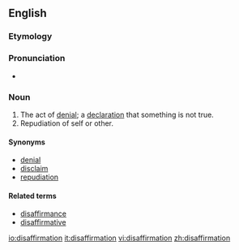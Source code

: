 ==English==

===Etymology===

{{suffix|disaffirm|ation|lang=en}}

===Pronunciation===
* {{a|UK}} {{IPA|/dɪsˌæfɜːˈmeɪʃən/|lang=en}}

===Noun===
{{en-noun}}

# The act of [[denial]]; a [[declaration]] that something is not true.
# Repudiation of self or other.

====Synonyms====
*[[denial]]
*[[disclaim]]
*[[repudiation]]

====Related terms====
*[[disaffirmance]]
*[[disaffirmative]]

[[io:disaffirmation]]
[[it:disaffirmation]]
[[vi:disaffirmation]]
[[zh:disaffirmation]]